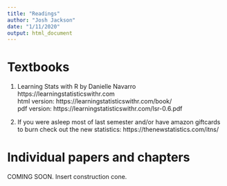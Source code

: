 ```yaml
---
title: "Readings"
author: "Josh Jackson"
date: "1/11/2020"
output: html_document
---
```


# Textbooks

1. Learning Stats with R by Danielle Navarro  
https://learningstatisticswithr.com  
html version: https://learningstatisticswithr.com/book/  
pdf version: https://learningstatisticswithr.com/lsr-0.6.pdf  

2. If you were asleep most of last semester and/or have amazon giftcards to burn check out the new statistics: https://thenewstatistics.com/itns/

# Individual papers and chapters

COMING SOON. Insert construction cone. 